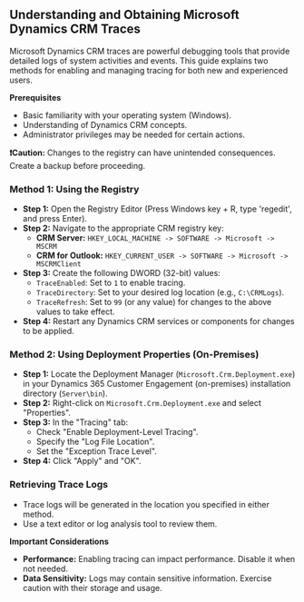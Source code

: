 ## Understanding and Obtaining Microsoft Dynamics CRM Traces

Microsoft Dynamics CRM traces are powerful debugging tools that provide detailed logs of system activities and events. This guide explains two methods for enabling and managing tracing for both new and experienced users.

**Prerequisites**

* Basic familiarity with your operating system (Windows).
* Understanding of Dynamics CRM concepts.
* Administrator privileges may be needed for certain actions.

**❗️Caution:** Changes to the registry can have unintended consequences. Create a backup before proceeding.

### Method 1: Using the Registry

* **Step 1:** Open the Registry Editor (Press Windows key + R, type 'regedit', and press Enter).
* **Step 2:** Navigate to the appropriate CRM registry key:
     * **CRM Server:** `HKEY_LOCAL_MACHINE -> SOFTWARE -> Microsoft -> MSCRM`
     * **CRM for Outlook:** `HKEY_CURRENT_USER -> SOFTWARE -> Microsoft -> MSCRMClient`
* **Step 3:** Create the following DWORD (32-bit) values:
    * `TraceEnabled`: Set to `1` to enable tracing.
    * `TraceDirectory`: Set to your desired log location (e.g., `C:\CRMLogs`).
    * `TraceRefresh`: Set to `99` (or any value) for changes to the above values to take effect.
* **Step 4:**  Restart any Dynamics CRM services or components for changes to be applied. 

### Method 2: Using Deployment Properties (On-Premises)

* **Step 1:** Locate the Deployment Manager (`Microsoft.Crm.Deployment.exe`) in your Dynamics 365 Customer Engagement (on-premises) installation directory (`Server\bin`).
* **Step 2:** Right-click on `Microsoft.Crm.Deployment.exe` and select "Properties".
* **Step 3:** In the "Tracing" tab:
    * Check "Enable Deployment-Level Tracing".
    * Specify the "Log File Location".
    * Set the "Exception Trace Level".
* **Step 4:** Click "Apply" and "OK".

### Retrieving Trace Logs

* Trace logs will be generated in the location you specified in either method. 
* Use a text editor or log analysis tool to review them.

**Important Considerations**

* **Performance:** Enabling tracing can impact performance. Disable it when not needed.
* **Data Sensitivity:** Logs may contain sensitive information. Exercise caution with their storage and usage.  
